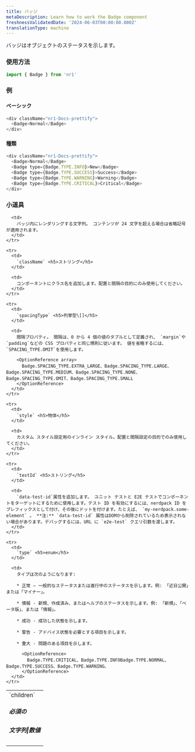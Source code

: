 ```yaml
---
title: バッジ
metaDescription: Learn how to work the Badge component
freshnessValidatedDate: '2024-06-03T00:00:00.000Z'
translationType: machine
---
```


バッジはオブジェクトのステータスを示します。

### 使用方法

```js
import { Badge } from 'nr1'
```

### 例

#### ベーシック

```js
<div className="nr1-Docs-prettify">
  <Badge>Normal</Badge>
</div>
```

#### 種類

```js
<div className="nr1-Docs-prettify">
  <Badge>Normal</Badge>
  <Badge type={Badge.TYPE.INFO}>New</Badge>
  <Badge type={Badge.TYPE.SUCCESS}>Success</Badge>
  <Badge type={Badge.TYPE.WARNING}>Warning</Badge>
  <Badge type={Badge.TYPE.CRITICAL}>Critical</Badge>
</div>
```

### 小道具

<table>
  <tbody>
    <tr>
      <td>
        `children` <h5>必須の</h5><h5>文字列|数値</h5>
      </td>

      <td>
        バッジ内にレンダリングする文字列。 コンテンツが 24 文字を超える場合は省略記号が適用されます。
      </td>
    </tr>

    <tr>
      <td>
        `className` <h5>ストリング</h5>
      </td>

      <td>
        コンポーネントにクラス名を追加します。配置と間隔の目的にのみ使用してください。
      </td>
    </tr>

    <tr>
      <td>
        `spacingType` <h5>列挙型\[]</h5>
      </td>

      <td>
        間隔プロパティ。 間隔は、0 から 4 個の値のタプルとして定義され、 `margin`や`padding`などの CSS プロパティと同じ規則に従います。 値を省略するには、 `SPACING_TYPE.OMIT`を使用します。

        <OptionReference array>
          Badge.SPACING_TYPE.EXTRA_LARGE、Badge.SPACING_TYPE.LARGE、Badge.SPACING_TYPE.MEDIUM、Badge.SPACING_TYPE.NONE、Badge.SPACING_TYPE.OMIT、Badge.SPACING_TYPE.SMALL
        </OptionReference>
      </td>
    </tr>

    <tr>
      <td>
        `style` <h5>物体</h5>
      </td>

      <td>
        カスタム スタイル設定用のインライン スタイル。配置と間隔設定の目的でのみ使用してください。
      </td>
    </tr>

    <tr>
      <td>
        `testId` <h5>ストリング</h5>
      </td>

      <td>
        `data-test-id`属性を追加します。 ユニット テストと E2E テストでコンポーネントをターゲットにするために使用します。テスト ID を有効にするには、nerdpack ID をプレフィックスとして付け、その後にドットを付けます。たとえば、 `my-nerdpack.some-element` 。 **注:** `data-test-id` 属性はDOMから削除されているため表示されない場合があります。デバッグするには、URL に `e2e-test` クエリ引数を渡します。
      </td>
    </tr>

    <tr>
      <td>
        `type` <h5>enum</h5>
      </td>

      <td>
        タイプは次のようになります:

        * 正常 — 一般的なステータスまたは進行中のステータスを示します。例: 「近日公開」または「マイナー」。

        * 情報 - 新規、作成済み、またはヘルプのステータスを示します。例: 「新規」、「ベータ版」、または「情報」。

        * 成功 - 成功した状態を示します。

        * 警告 - アドバイス状態を必要とする項目を示します。

        * 重大 - 問題のある項目を示します。

          <OptionReference>
            Badge.TYPE.CRITICAL、Badge.TYPE.INFOBadge.TYPE.NORMAL、Badge.TYPE.SUCCESS、Badge.TYPE.WARNING、
          </OptionReference>
      </td>
    </tr>
  </tbody>
</table>